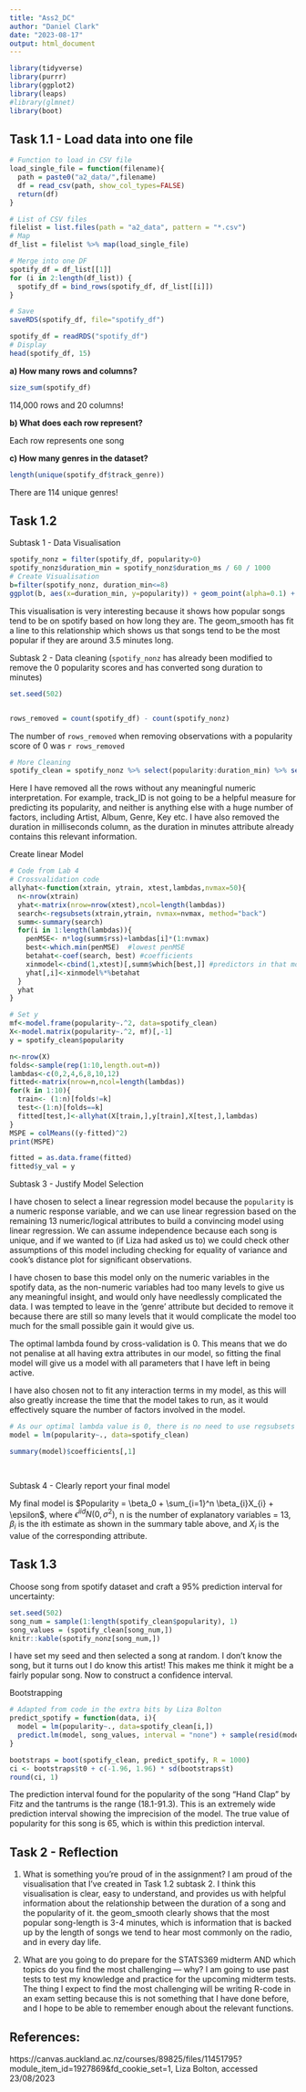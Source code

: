 ```yaml
---
title: "Ass2_DC"
author: "Daniel Clark"
date: "2023-08-17"
output: html_document
---
```


```r
library(tidyverse)
library(purrr)
library(ggplot2)
library(leaps)
#library(glmnet)
library(boot)
```



## Task 1.1 - Load data into one file

```r
# Function to load in CSV file 
load_single_file = function(filename){
  path = paste0("a2_data/",filename)
  df = read_csv(path, show_col_types=FALSE)
  return(df)
}

# List of CSV files
filelist = list.files(path = "a2_data", pattern = "*.csv")
# Map
df_list = filelist %>% map(load_single_file)

# Merge into one DF
spotify_df = df_list[[1]]
for (i in 2:length(df_list)) {
  spotify_df = bind_rows(spotify_df, df_list[[i]])
}

# Save
saveRDS(spotify_df, file="spotify_df")
```


```r
spotify_df = readRDS("spotify_df")
# Display
head(spotify_df, 15)
```

**a) How many rows and columns?**
```r
size_sum(spotify_df)
```
114,000 rows and 20 columns!


**b) What does each row represent?**

Each row represents one song


**c) How many genres in the dataset?**
```r
length(unique(spotify_df$track_genre))
```
There are 114 unique genres!

## Task 1.2

Subtask 1 - Data Visualisation

```r
spotify_nonz = filter(spotify_df, popularity>0)
spotify_nonz$duration_min = spotify_nonz$duration_ms / 60 / 1000
# Create Visualisation
b=filter(spotify_nonz, duration_min<=8)
ggplot(b, aes(x=duration_min, y=popularity)) + geom_point(alpha=0.1) + geom_smooth()

```

This visualisation is very interesting because it shows how popular songs tend to be on spotify based on how long they are. The geom_smooth has fit a line to this relationship which shows us that songs tend to be the most popular if they are around 3.5 minutes long.


Subtask 2 - Data cleaning
(`spotify_nonz` has already been modified to remove the 0 popularity scores and has converted song duration to minutes)
```r
set.seed(502)


rows_removed = count(spotify_df) - count(spotify_nonz)
```

The number of `rows_removed` when removing observations with a popularity score of 0 was `r rows_removed`

```r
# More Cleaning
spotify_clean = spotify_nonz %>% select(popularity:duration_min) %>% select(-c(duration_ms, track_genre, key))

```

Here I have removed all the rows without any meaningful numeric interpretation. For example, track_ID is not going to be a helpful measure for predicting its popularity, and neither is anything else with a huge number of factors, including Artist, Album, Genre, Key etc. I have also removed the duration in milliseconds column, as the duration in minutes attribute already contains this relevant information.

Create linear Model

```r
# Code from Lab 4
# Crossvalidation code
allyhat<-function(xtrain, ytrain, xtest,lambdas,nvmax=50){
  n<-nrow(xtrain)
  yhat<-matrix(nrow=nrow(xtest),ncol=length(lambdas))
  search<-regsubsets(xtrain,ytrain, nvmax=nvmax, method="back")
  summ<-summary(search)
  for(i in 1:length(lambdas)){
    penMSE<- n*log(summ$rss)+lambdas[i]*(1:nvmax)
    best<-which.min(penMSE)  #lowest penMSE
    betahat<-coef(search, best) #coefficients
    xinmodel<-cbind(1,xtest)[,summ$which[best,]] #predictors in that model
    yhat[,i]<-xinmodel%*%betahat
  }
  yhat
}

# Set y
mf<-model.frame(popularity~.^2, data=spotify_clean)
X<-model.matrix(popularity~.^2, mf)[,-1]
y = spotify_clean$popularity

n<-nrow(X)
folds<-sample(rep(1:10,length.out=n))
lambdas<-c(0,2,4,6,8,10,12)
fitted<-matrix(nrow=n,ncol=length(lambdas))
for(k in 1:10){
  train<- (1:n)[folds!=k]
  test<-(1:n)[folds==k]
  fitted[test,]<-allyhat(X[train,],y[train],X[test,],lambdas)  
}
MSPE = colMeans((y-fitted)^2)
print(MSPE)

fitted = as.data.frame(fitted)
fitted$y_val = y
```


Subtask 3 - Justify Model Selection

I have chosen to select a linear regression model because the `popularity` is a numeric response variable, and we can use linear regression based on the remaining 13 numeric/logical attributes to build a convincing model using linear regression. We can assume independence because each song is unique, and if we wanted to (if Liza had asked us to) we could check other assumptions of this model including checking for equality of variance and cook's distance plot for significant observations.

I have chosen to base this model only on the numeric variables in the spotify data, as the non-numeric variables had too many levels to give us any meaningful insight, and would only have needlessly complicated the data. I was tempted to leave in the 'genre' attribute but decided to remove it because there are still so many levels that it would complicate the model too much for the small possible gain it would give us.

The optimal lambda found by cross-validation is 0. This means that we do not penalise at all having extra attributes in our model, so fitting the final model will give us a model with all parameters that I have left in being active.

I have also chosen not to fit any interaction terms in my model, as this will also greatly increase the time that the model takes to run, as it would effectively square the number of factors involved in the model.

```r
# As our optimal lambda value is 0, there is no need to use regsubsets to find different parameter sets.
model = lm(popularity~., data=spotify_clean)

summary(model)$coefficients[,1]

  
```



Subtask 4 - Clearly report your final model


My final model is $Popularity = \beta_0 + \sum_{i=1}^n \beta_{i}X_{i} + \epsilon$, where $\epsilon ^{iid} N(0,\sigma^{2})$, n is the number of explanatory variables = 13, $\beta_{i}$ is the ith estimate as shown in the summary table above, and $X_{i}$ is the value of the corresponding attribute.


## Task 1.3

Choose song from spotify dataset and craft a 95% prediction interval for uncertainty:

```r
set.seed(502)
song_num = sample(1:length(spotify_clean$popularity), 1)
song_values = (spotify_clean[song_num,])
knitr::kable(spotify_nonz[song_num,])


```
I have set my seed and then selected a song at random. I don't know the song, but it turns out I do know this artist! This makes me think it might be a fairly popular song. Now to construct a confidence interval.


Bootstrapping

```r

# Adapted from code in the extra bits by Liza Bolton
predict_spotify = function(data, i){
  model = lm(popularity~., data=spotify_clean[i,])
  predict.lm(model, song_values, interval = "none") + sample(resid(model),1)
}

bootstraps = boot(spotify_clean, predict_spotify, R = 1000)
ci <- bootstraps$t0 + c(-1.96, 1.96) * sd(bootstraps$t)
round(ci, 1)

```

The prediction interval found for the popularity of the song "Hand Clap" by Fitz and the tantrums is the range (18.1-91.3). This is an extremely wide prediction interval showing the imprecision of the model. The true value of popularity for this song is 65, which is within this prediction interval.


## Task 2 - Reflection

1. What is something you’re proud of in the assignment?
  I am proud of the visualisation that I've created in Task 1.2 subtask 2. I think this visualisation is clear, easy to understand, and provides us with helpful information about the relationship between the duration of a song and the popularity of it. the geom_smooth clearly shows that the most popular song-length is 3-4 minutes, which is information that is backed up by the length of songs we tend to hear most commonly on the radio, and in every day life.


2. What are you going to do prepare for the STATS369 midterm AND which topics do you find the most challenging — why? 
  I am going to use past tests to test my knowledge and practice for the upcoming midterm tests. The thing I expect to find the most challenging will be writing R-code in an exam setting because this is not something that I have done before, and I hope to be able to remember enough about the relevant functions.


## References:

https://canvas.auckland.ac.nz/courses/89825/files/11451795?module_item_id=1927869&fd_cookie_set=1, Liza Bolton, accessed 23/08/2023




